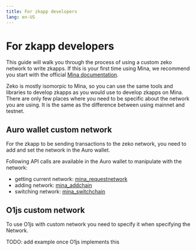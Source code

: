 ---
title: For zkapp developers
lang: en-US
---

# For zkapp developers

This guide will walk you through the process of using a custom zeko network to write zkapps. If this is your first time using Mina, we recommend you start with the official [Mina documentation](https://docs.minaprotocol.com/).

Zeko is mostly isomorpic to Mina, so you can use the same tools and libraries to develop zkapps as you would use to develop zkapps on Mina. There are only few places where you need to be specific about the network you are using. It is the same as the difference between using mainnet and testnet.

## Auro wallet custom network

For the zkapp to be sending transactions to the zeko network, you need to add and set the network in the Auro wallet.

Following API calls are available in the Auro wallet to manipulate with the network:

- getting current network: [mina_requestnetwork](https://docs.aurowallet.com/general/reference/api-reference/methods/mina_requestnetwork)
- adding network: [mina_addchain](https://docs.aurowallet.com/general/reference/api-reference/methods/mina_addchain)
- switching network: [mina_switchchain](https://docs.aurowallet.com/general/reference/api-reference/methods/mina_switchchain)

## O1js custom network

To use O1js with custom network you need to specify it when specifying the Network.

TODO: add example once O1js implements this
